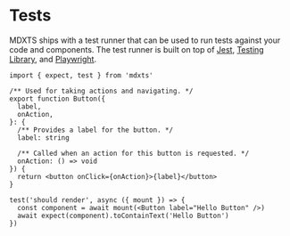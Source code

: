 # Tests

MDXTS ships with a test runner that can be used to run tests against your code and components. The test runner is built on top of [Jest](https://jestjs.io/), [Testing Library](https://testing-library.com/), and [Playwright](https://playwright.dev/).

```tsx live filename="Button.tsx"
import { expect, test } from 'mdxts'

/** Used for taking actions and navigating. */
export function Button({
  label,
  onAction,
}: {
  /** Provides a label for the button. */
  label: string

  /** Called when an action for this button is requested. */
  onAction: () => void
}) {
  return <button onClick={onAction}>{label}</button>
}

test('should render', async ({ mount }) => {
  const component = await mount(<Button label="Hello Button" />)
  await expect(component).toContainText('Hello Button')
})
```
